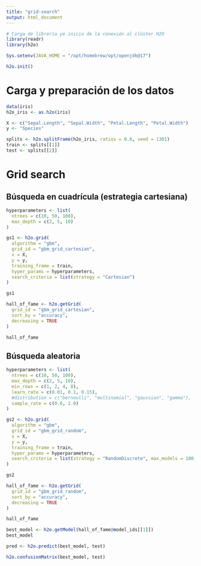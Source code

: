 ```yaml
---
title: "grid-search"
output: html_document
---
```


```r
# Carga de librería ye inicio de la conexión al clúster H2O
library(readr)
library(h2o)

Sys.setenv(JAVA_HOME = "/opt/homebrew/opt/openjdk@17")

h2o.init()
```

# Carga y preparación de los datos
```r
data(iris)
h2o_iris <- as.h2o(iris)
```
```r
X <- c("Sepal.Length", "Sepal.Width", "Petal.Length", "Petal.Width")
y <- "Species"
```

```r
splits <- h2o.splitFrame(h2o_iris, ratios = 0.8, seed = 1301)
train <- splits[[1]]
test <- splits[[2]]
```

# Grid search

## Búsqueda en cuadrícula (estrategia cartesiana)

```r
hyperparameters <- list(
  ntrees = c(10, 50, 100),
  max_depth = c(2, 5, 10)
)

gs1 <- h2o.grid(
  algorithm = "gbm",
  grid_id = "gbm_grid_cartesian",
  x = X,
  y = y,
  training_frame = train,
  hyper_params = hyperparameters,
  search_criteria = list(strategy = "Cartesian")
)

gs1
```

```r
hall_of_fame <- h2o.getGrid(
  grid_id = "gbm_grid_cartesian",
  sort_by = "accuracy",
  decreasing = TRUE
)

hall_of_fame
```

## Búsqueda aleatoria

```r
hyperparameters <- list(
  ntrees = c(10, 50, 100),
  max_depth = c(2, 5, 10),
  min_rows = c(1, 2, 4, 8),
  learn_rate = c(0.01, 0.1, 0.15),
  #distribution = c("bernoulli", "multinomial", "gaussian", "gamma"),
  sample_rate = c(0.6, 1.0)
)

gs2 <- h2o.grid(
  algorithm = "gbm",
  grid_id = "gbm_grid_random",
  x = X,
  y = y,
  training_frame = train,
  hyper_params = hyperparameters,
  search_criteria = list(strategy = "RandomDiscrete", max_models = 100, seed = 1301)
)

gs2
```

```r
hall_of_fame <- h2o.getGrid(
  grid_id = "gbm_grid_random",
  sort_by = "accuracy",
  decreasing = TRUE
)

hall_of_fame
```
```r
best_model <- h2o.getModel(hall_of_fame@model_ids[[1]])
best_model
```
```r
pred <- h2o.predict(best_model, test)

h2o.confusionMatrix(best_model, test)
```



